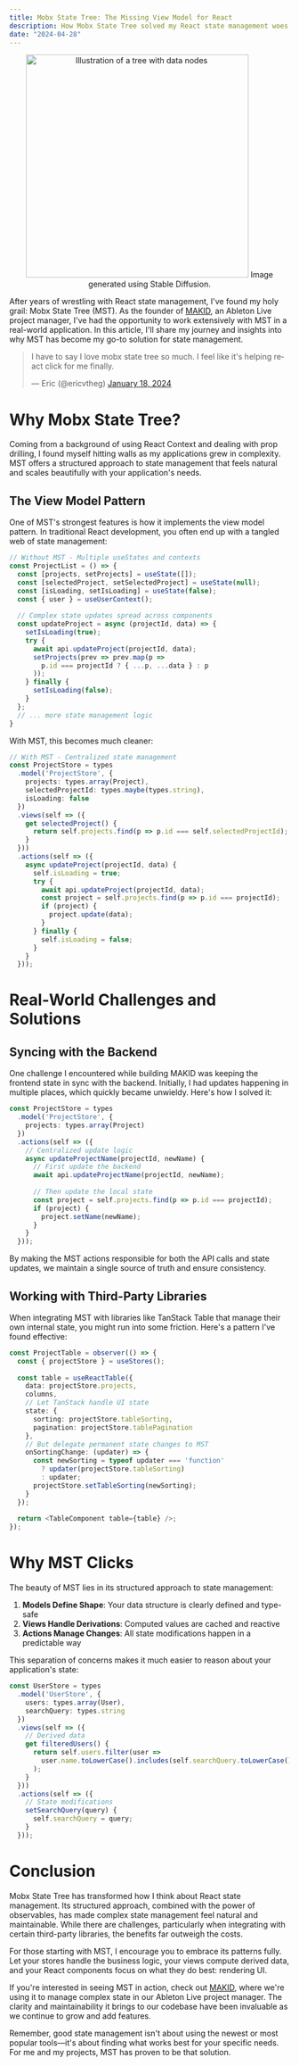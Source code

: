 ```yaml
---
title: Mobx State Tree: The Missing View Model for React
description: How Mobx State Tree solved my React state management woes and transformed my development workflow.
date: "2024-04-28"
---
```


<p align="center">
  <img src="tree-with-nodes.webp" alt="Illustration of a tree with data nodes" width="400" />
  Image generated using Stable Diffusion.
</p>

After years of wrestling with React state management, I've found my holy grail: Mobx State Tree (MST). As the founder of [MAKID](https://makidapp.com), an Ableton Live project manager, I've had the opportunity to work extensively with MST in a real-world application. In this article, I'll share my journey and insights into why MST has become my go-to solution for state management.

<blockquote class="twitter-tweet">
  <p lang="en" dir="ltr">I have to say I love mobx state tree so much. I feel like it's helping react click for me finally.</p>
  &mdash; Eric (@ericvtheg) <a href="https://x.com/ericvtheg/status/1816965930926375293">January 18, 2024</a>
</blockquote>

# Why Mobx State Tree?

Coming from a background of using React Context and dealing with prop drilling, I found myself hitting walls as my applications grew in complexity. MST offers a structured approach to state management that feels natural and scales beautifully with your application's needs.

## The View Model Pattern

One of MST's strongest features is how it implements the view model pattern. In traditional React development, you often end up with a tangled web of state management:

```typescript
// Without MST - Multiple useStates and contexts
const ProjectList = () => {
  const [projects, setProjects] = useState([]);
  const [selectedProject, setSelectedProject] = useState(null);
  const [isLoading, setIsLoading] = useState(false);
  const { user } = useUserContext();
  
  // Complex state updates spread across components
  const updateProject = async (projectId, data) => {
    setIsLoading(true);
    try {
      await api.updateProject(projectId, data);
      setProjects(prev => prev.map(p => 
        p.id === projectId ? { ...p, ...data } : p
      ));
    } finally {
      setIsLoading(false);
    }
  };
  // ... more state management logic
}
```

With MST, this becomes much cleaner:

```typescript
// With MST - Centralized state management
const ProjectStore = types
  .model('ProjectStore', {
    projects: types.array(Project),
    selectedProjectId: types.maybe(types.string),
    isLoading: false
  })
  .views(self => ({
    get selectedProject() {
      return self.projects.find(p => p.id === self.selectedProjectId);
    }
  }))
  .actions(self => ({
    async updateProject(projectId, data) {
      self.isLoading = true;
      try {
        await api.updateProject(projectId, data);
        const project = self.projects.find(p => p.id === projectId);
        if (project) {
          project.update(data);
        }
      } finally {
        self.isLoading = false;
      }
    }
  }));
```

# Real-World Challenges and Solutions

## Syncing with the Backend

One challenge I encountered while building MAKID was keeping the frontend state in sync with the backend. Initially, I had updates happening in multiple places, which quickly became unwieldy. Here's how I solved it:

```typescript
const ProjectStore = types
  .model('ProjectStore', {
    projects: types.array(Project)
  })
  .actions(self => ({
    // Centralized update logic
    async updateProjectName(projectId, newName) {
      // First update the backend
      await api.updateProjectName(projectId, newName);
      
      // Then update the local state
      const project = self.projects.find(p => p.id === projectId);
      if (project) {
        project.setName(newName);
      }
    }
  }));
```

By making the MST actions responsible for both the API calls and state updates, we maintain a single source of truth and ensure consistency.

## Working with Third-Party Libraries

When integrating MST with libraries like TanStack Table that manage their own internal state, you might run into some friction. Here's a pattern I've found effective:

```typescript
const ProjectTable = observer(() => {
  const { projectStore } = useStores();
  
  const table = useReactTable({
    data: projectStore.projects,
    columns,
    // Let TanStack handle UI state
    state: {
      sorting: projectStore.tableSorting,
      pagination: projectStore.tablePagination
    },
    // But delegate permanent state changes to MST
    onSortingChange: (updater) => {
      const newSorting = typeof updater === 'function' 
        ? updater(projectStore.tableSorting)
        : updater;
      projectStore.setTableSorting(newSorting);
    }
  });
  
  return <TableComponent table={table} />;
});
```

# Why MST Clicks

The beauty of MST lies in its structured approach to state management:

1. **Models Define Shape**: Your data structure is clearly defined and type-safe
2. **Views Handle Derivations**: Computed values are cached and reactive
3. **Actions Manage Changes**: All state modifications happen in a predictable way

This separation of concerns makes it much easier to reason about your application's state:

```typescript
const UserStore = types
  .model('UserStore', {
    users: types.array(User),
    searchQuery: types.string
  })
  .views(self => ({
    // Derived data
    get filteredUsers() {
      return self.users.filter(user => 
        user.name.toLowerCase().includes(self.searchQuery.toLowerCase())
      );
    }
  }))
  .actions(self => ({
    // State modifications
    setSearchQuery(query) {
      self.searchQuery = query;
    }
  }));
```

# Conclusion

Mobx State Tree has transformed how I think about React state management. Its structured approach, combined with the power of observables, has made complex state management feel natural and maintainable. While there are challenges, particularly when integrating with certain third-party libraries, the benefits far outweigh the costs.

For those starting with MST, I encourage you to embrace its patterns fully. Let your stores handle the business logic, your views compute derived data, and your React components focus on what they do best: rendering UI.

If you're interested in seeing MST in action, check out [MAKID](https://makidapp.com), where we're using it to manage complex state in our Ableton Live project manager. The clarity and maintainability it brings to our codebase have been invaluable as we continue to grow and add features.

Remember, good state management isn't about using the newest or most popular tools—it's about finding what works best for your specific needs. For me and my projects, MST has proven to be that solution.
